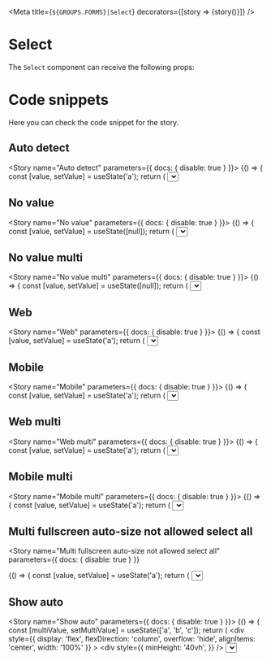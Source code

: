 
<Meta
  title={`${GROUPS.FORMS}|Select`}
  decorators={[story => <DivFlex>{story()}</DivFlex>]}
/>

# Select

The `Select` component can receive the following props:

<Props of={SelectUnstyled} />

# Code snippets

Here you can check the code snippet for the story.

## Auto detect

<Story name="Auto detect" parameters={{ docs: { disable: true } }}>
  {() => {
    const [value, setValue] = useState('a');
    return (
      <Select
        value={value}
        options={options}
        onChange={setValue}
        label="Placeholder"
      />
    );
  }}
</Story>

<Source id="forms-select--auto-detect" />

## No value

<Story name="No value" parameters={{ docs: { disable: true } }}>
  {() => {
    const [value, setValue] = useState([null]);
    return (
      <Select
        value={value}
        options={options}
        placeholder="select your destiny"
        menuPlacement="top"
        onChange={setValue}
        label="Placeholder"
      />
    );
  }}
</Story>

<Source id="forms-select--no-value" />

## No value multi

<Story name="No value multi" parameters={{ docs: { disable: true } }}>
  {() => {
    const [value, setValue] = useState([null]);
    return (
      <Select
        value={value}
        options={options}
        placeholder="select your destiny"
        menuPlacement="top"
        onChange={setValue}
        label="Placeholder"
        isMulti
      />
    );
  }}
</Story>

<Source id="forms-select--no-value-multi" />

## Web

<Story name="Web" parameters={{ docs: { disable: true } }}>
  {() => {
    const [value, setValue] = useState('a');
    return (
      <Select
        value={value}
        options={options}
        onChange={setValue}
        label="Placeholder"
        variant="web"
      />
    );
  }}
</Story>

<Source id="forms-select--web" />

## Mobile

<Story name="Mobile" parameters={{ docs: { disable: true } }}>
  {() => {
    const [value, setValue] = useState('a');
    return (
      <Select
        value={value}
        options={options}
        onChange={setValue}
        label="Placeholder"
        variant="mobile"
      />
    );
  }}
</Story>

<Source id="forms-select--mobile" />

## Web multi

<Story name="Web multi" parameters={{ docs: { disable: true } }}>
  {() => {
    const [value, setValue] = useState('a');
    return (
      <Select
        value={value}
        options={options}
        onChange={setValue}
        label="Placeholder"
        variant="web"
        isMulti
      />
    );
  }}
</Story>

<Source id="forms-select--web-multi" />

## Mobile multi

<Story name="Mobile multi" parameters={{ docs: { disable: true } }}>
  {() => {
    const [value, setValue] = useState('a');
    return (
      <Select
        value={value}
        options={options}
        onChange={setValue}
        label="Placeholder"
        variant="mobile"
        isMulti
      />
    );
  }}
</Story>

<Source id="forms-select--mobile-multi" />

## Multi fullscreen auto-size not allowed select all

<Story
  name="Multi fullscreen auto-size not allowed select all"
  parameters={{ docs: { disable: true } }}
>
  {() => {
    const [value, setValue] = useState('a');
    return (
      <Select
        value={value}
        options={options}
        onChange={setValue}
        label="Placeholder"
        variant="web"
        isMulti
        allowSelectAll={false}
      />
    );
  }}
</Story>

<Source id="forms-select--multi-fullscreen-auto-size-not-allowed-select-all" />

## Show auto

<Story name="Show auto" parameters={{ docs: { disable: true } }}>
  {() => {
    const [multiValue, setMultiValue] = useState(['a', 'b', 'c']);
    return (
      <div
        style={{
          display: 'flex',
          flexDirection: 'column',
          overflow: 'hide',
          alignItems: 'center',
          width: '100%'
        }}
      >
        <div
          style={{
            minHeight: '40vh',
          }}
        />
        <Select
          value={multiValue}
          options={options}
          onChange={setMultiValue}
          label="Placeholder"
          isMulti
          menuPlacement="auto"
          variant="web"
        />
        <div
          style={{
            minHeight: '40vh',
          }}
        />
      </div>
    );
  }}
</Story>

<Source id="forms-select--show-auto" />

